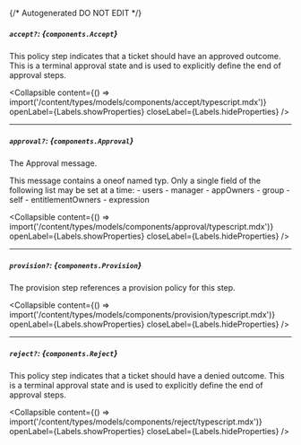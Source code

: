 {/* Autogenerated DO NOT EDIT  */}

##### `accept?`: *{`components.Accept`}*
This policy step indicates that a ticket should have an approved outcome. This is a terminal approval state and is used to explicitly define the end of approval steps.

<Collapsible content={() => import('/content/types/models/components/accept/typescript.mdx')} openLabel={Labels.showProperties} closeLabel={Labels.hideProperties} />


---
##### `approval?`: *{`components.Approval`}*
The Approval message.

This message contains a oneof named typ. Only a single field of the following list may be set at a time:
  \- users
  \- manager
  \- appOwners
  \- group
  \- self
  \- entitlementOwners
  \- expression


<Collapsible content={() => import('/content/types/models/components/approval/typescript.mdx')} openLabel={Labels.showProperties} closeLabel={Labels.hideProperties} />


---
##### `provision?`: *{`components.Provision`}*
The provision step references a provision policy for this step.

<Collapsible content={() => import('/content/types/models/components/provision/typescript.mdx')} openLabel={Labels.showProperties} closeLabel={Labels.hideProperties} />


---
##### `reject?`: *{`components.Reject`}*
This policy step indicates that a ticket should have a denied outcome. This is a terminal approval state and is used to explicitly define the end of approval steps.

<Collapsible content={() => import('/content/types/models/components/reject/typescript.mdx')} openLabel={Labels.showProperties} closeLabel={Labels.hideProperties} />



